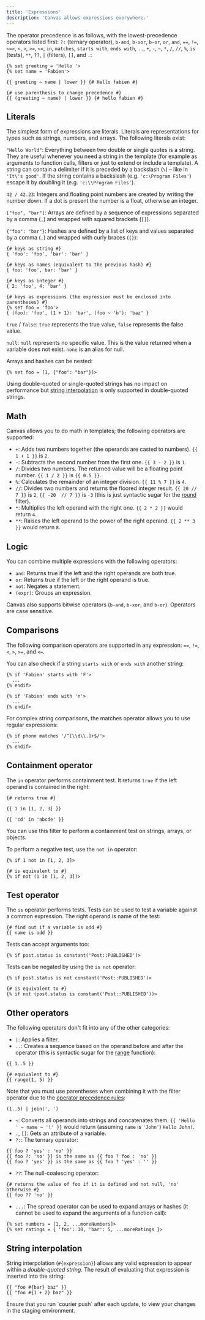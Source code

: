 ```yaml
---
title: 'Expressions'
description: 'Canvas allows expressions everywhere.'
---
```


The operator precedence is as follows, with the lowest-precedence operators listed first: `?:` (ternary operator), `b-and`, `b-xor`, `b-or`, `or`, `and`, `==`, `!=`, `<=>`, `<`, `>`, `>=`, `<=`, `in`, `matches`, `starts with`, `ends with`, `..`, `+`, `-`, `~`, `*`, `/`, `//`, `%`, `is` (tests), `**`, `??`, `|` (filters), `[]`, and `.`:

```canvas
{% set greeting = 'Hello '>
{% set name = 'Fabien'>

{{ greeting ~ name | lower }} {# Hello fabien #}

{# use parenthesis to change precedence #}
{{ (greeting ~ name) | lower }} {# hello fabien #}
```

## Literals

The simplest form of expressions are literals. Literals are representations for types such as strings, numbers, and arrays. The following literals exist:

`"Hello World"`: Everything between two double or single quotes is a string. They are useful whenever you need a string in the template (for example as arguments to function calls, filters or just to extend or include a template). A string can contain a delimiter if it is preceded by a backslash (`\`) – like in `'It\'s good'`. If the string contains a backslash (e.g. `'c:\Program Files'`) escape it by doubling it (e.g. `'c:\\Program Files'`).

`42 / 42.23`: Integers and floating point numbers are created by writing the number down. If a dot is present the number is a float, otherwise an integer.

`["foo", "bar"]`: Arrays are defined by a sequence of expressions separated by a comma (`,`) and wrapped with squared brackets (`[]`).

`{"foo": "bar"}`: Hashes are defined by a list of keys and values separated by a comma (`,`) and wrapped with curly braces (`{}`):

```canvas
{# keys as string #}
{ 'foo': 'foo', 'bar': 'bar' }

{# keys as names (equivalent to the previous hash) #}
{ foo: 'foo', bar: 'bar' }

{# keys as integer #}
{ 2: 'foo', 4: 'bar' }

{# keys as expressions (the expression must be enclosed into parentheses) #}
{% set foo = 'foo'>
{ (foo): 'foo', (1 + 1): 'bar', (foo ~ 'b'): 'baz' }
```

`true` / `false`: `true` represents the true value, `false` represents the false value.

`null`: `null` represents no specific value. This is the value returned when a variable does not exist. `none` is an alias for null.

Arrays and hashes can be nested:

```canvas
{% set foo = [1, {"foo": "bar"}]>
```

Using double-quoted or single-quoted strings has no impact on performance but [string interpolation](#string-interpolation) is only supported in double-quoted strings.

## Math

Canvas allows you to do math in templates; the following operators are supported:

- `+`: Adds two numbers together (the operands are casted to numbers). `{{ 1 + 1 }}` is `2`.
- `-`: Subtracts the second number from the first one. `{{ 3 - 2 }}` is `1`.
- `/`: Divides two numbers. The returned value will be a floating point number. `{{ 1 / 2 }}` is `{{ 0.5 }}`.
- `%`: Calculates the remainder of an integer division. `{{ 11 % 7 }}` is `4`.
- `//`: Divides two numbers and returns the floored integer result. `{{ 20 // 7 }}` is `2`, `{{ -20  // 7 }}` is `-3` (this is just syntactic sugar for the [round](/docs/canvas/filters/round) filter).
- `*`: Multiplies the left operand with the right one. `{{ 2 * 2 }}` would return `4`.
- `**`: Raises the left operand to the power of the right operand. `{{ 2 ** 3 }}` would return `8`.

## Logic

You can combine multiple expressions with the following operators:

- `and`: Returns true if the left and the right operands are both true.
- `or`: Returns true if the left or the right operand is true.
- `not`: Negates a statement.
- `(expr)`: Groups an expression.

Canvas also supports bitwise operators (`b-and`, `b-xor`, and `b-or`). Operators are case sensitive.

## Comparisons

The following comparison operators are supported in any expression: `==`, `!=`, `<`, `>`, `>=`, and `<=`.

You can also check if a string `starts with` or `ends with` another string:

```canvas
{% if 'Fabien' starts with 'F'>
  ...
{% endif>

{% if 'Fabien' ends with 'n'>
  ...
{% endif>
```

For complex string comparisons, the matches operator allows you to use regular expressions:

```canvas
{% if phone matches '/^[\\d\\.]+$/'>
  ...
{% endif>
```

## Containment operator

The `in` operator performs containment test. It returns `true` if the left operand is contained in the right:

```canvas
{# returns true #}

{{ 1 in [1, 2, 3] }}

{{ 'cd' in 'abcde' }}
```

You can use this filter to perform a containment test on strings, arrays, or objects.

To perform a negative test, use the `not in` operator:

```canvas
{% if 1 not in [1, 2, 3]>

{# is equivalent to #}
{% if not (1 in [1, 2, 3])>
```

## Test operator

The `is` operator performs tests. Tests can be used to test a variable against a common expression. The right operand is name of the test:

```canvas
{# find out if a variable is odd #}
{{ name is odd }}
```

Tests can accept arguments too:

```canvas
{% if post.status is constant('Post::PUBLISHED')>
```

Tests can be negated by using the `is not` operator:

```canvas
{% if post.status is not constant('Post::PUBLISHED')>

{# is equivalent to #}
{% if not (post.status is constant('Post::PUBLISHED'))>
```

## Other operators

The following operators don't fit into any of the other categories:

- `|`: Applies a filter.
- `..`: Creates a sequence based on the operand before and after the operator (this is syntactic sugar for the [range](/docs/canvas/functions/range) function):

```canvas
{{ 1..5 }}

{# equivalent to #}
{{ range(1, 5) }}
```

Note that you must use parentheses when combining it with the filter operator due to the [operator precedence rules](/docs/canvas/getting-started/expressions):

```canvas
(1..5) | join(', ')
```

- `~`: Converts all operands into strings and concatenates them. `{{ 'Hello ' ~ name ~ '!' }}` would return (assuming `name` is `'John'`) `Hello John!`.
- `.`, `[]`: Gets an attribute of a variable.
- `?:`: The ternary operator:

```canvas
{{ foo ? 'yes' : 'no' }}
{{ foo ?: 'no' }} is the same as {{ foo ? foo : 'no' }}
{{ foo ? 'yes' }} is the same as {{ foo ? 'yes' : '' }}
```

- `??`: The null-coalescing operator:

```canvas
{# returns the value of foo if it is defined and not null, 'no' otherwise #}
{{ foo ?? 'no' }}
```

- `...`: The spread operator can be used to expand arrays or hashes (it cannot be used to expand the arguments of a function call):

```canvas
{% set numbers = [1, 2, ...moreNumbers]>
{% set ratings = { 'foo': 10, 'bar': 5, ...moreRatings }>
```

## String interpolation

String interpolation (`#{expression}`) allows any valid expression to appear within a *double-quoted string*. The result of evaluating that expression is inserted into the string:

```canvas
{{ "foo #{bar} baz" }}
{{ "foo #{1 + 2} baz" }}
```

<Callout>
Ensure that you run `courier push` after each update, to view your changes in the staging environment.
</Callout>
